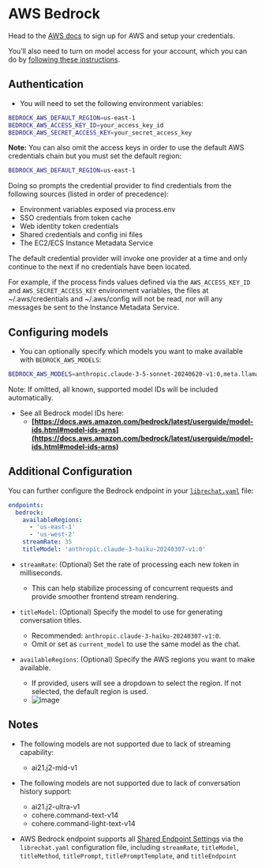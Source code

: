 # AWS Bedrock

Head to the [AWS docs](https://docs.aws.amazon.com/bedrock/latest/userguide/getting-started.html) to sign up for AWS and setup your credentials.

You’ll also need to turn on model access for your account, which you can do by [following these instructions](https://docs.aws.amazon.com/bedrock/latest/userguide/model-access.html).

## Authentication

- You will need to set the following environment variables:

```bash filename=".env"
BEDROCK_AWS_DEFAULT_REGION=us-east-1
BEDROCK_AWS_ACCESS_KEY_ID=your_access_key_id
BEDROCK_AWS_SECRET_ACCESS_KEY=your_secret_access_key
```

**Note:** You can also omit the access keys in order to use the default AWS credentials chain but you must set the default region:

```bash filename=".env"
BEDROCK_AWS_DEFAULT_REGION=us-east-1
```

Doing so prompts the credential provider to find credentials from the following sources (listed in order of precedence):

- Environment variables exposed via process.env
- SSO credentials from token cache
- Web identity token credentials
- Shared credentials and config ini files
- The EC2/ECS Instance Metadata Service

The default credential provider will invoke one provider at a time and only continue to the next if no credentials have been located.

For example, if the process finds values defined via the `AWS_ACCESS_KEY_ID` and `AWS_SECRET_ACCESS_KEY` environment variables, the files at ~/.aws/credentials and ~/.aws/config will not be read, nor will any messages be sent to the Instance Metadata Service.

## Configuring models

- You can optionally specify which models you want to make available with `BEDROCK_AWS_MODELS`:

```bash filename=".env"
BEDROCK_AWS_MODELS=anthropic.claude-3-5-sonnet-20240620-v1:0,meta.llama3-1-8b-instruct-v1:0
```

Note: If omitted, all known, supported model IDs will be included automatically.

- See all Bedrock model IDs here:
  - **[https://docs.aws.amazon.com/bedrock/latest/userguide/model-ids.html#model-ids-arns](https://docs.aws.amazon.com/bedrock/latest/userguide/model-ids.html#model-ids-arns)**

## Additional Configuration

You can further configure the Bedrock endpoint in your [`librechat.yaml`](/docs/configuration/librechat_yaml/) file:

```yaml
endpoints:
  bedrock:
    availableRegions:
      - 'us-east-1'
      - 'us-west-2'
    streamRate: 35
    titleModel: 'anthropic.claude-3-haiku-20240307-v1:0'
```

- `streamRate`: (Optional) Set the rate of processing each new token in milliseconds.

  - This can help stabilize processing of concurrent requests and provide smoother frontend stream rendering.

- `titleModel`: (Optional) Specify the model to use for generating conversation titles.

  - Recommended: `anthropic.claude-3-haiku-20240307-v1:0`.
  - Omit or set as `current_model` to use the same model as the chat.

- `availableRegions`: (Optional) Specify the AWS regions you want to make available.
  - If provided, users will see a dropdown to select the region. If not selected, the default region is used.
  - ![image](https://github.com/user-attachments/assets/6f3c5e82-9c6b-4643-8487-07db1061ba49)

## Notes

- The following models are not supported due to lack of streaming capability:

  - ai21.j2-mid-v1

- The following models are not supported due to lack of conversation history support:

  - ai21.j2-ultra-v1
  - cohere.command-text-v14
  - cohere.command-light-text-v14

- AWS Bedrock endpoint supports all [Shared Endpoint Settings](/docs/configuration/librechat_yaml/object_structure/shared_endpoint_settings) via the `librechat.yaml` configuration file, including `streamRate`, `titleModel`, `titleMethod`, `titlePrompt`, `titlePromptTemplate`, and `titleEndpoint`
